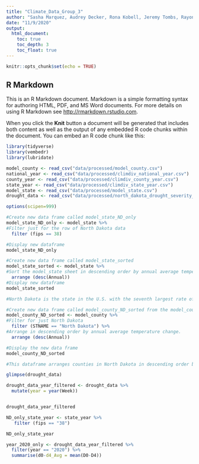 ```yaml
---
title: "Climate_Data_Group_3"
author: "Sasha Marquez, Audrey Decker, Rona Kobell, Jeremy Tombs, Rayonna Burton"
date: "11/9/2020"
output:
  html_document:
    toc: true
    toc_depth: 3
    toc_float: true
---
```


```r
knitr::opts_chunk$set(echo = TRUE)
```

## R Markdown

This is an R Markdown document. Markdown is a simple formatting syntax for authoring HTML, PDF, and MS Word documents. For more details on using R Markdown see <http://rmarkdown.rstudio.com>.

When you click the **Knit** button a document will be generated that includes both content as well as the output of any embedded R code chunks within the document. You can embed an R code chunk like this:

```r

library(tidyverse)
library(vembedr)
library(lubridate)

```

```r

model_county <- read_csv("data/processed/model_county.csv")
national_year <- read_csv("data/processed/climdiv_national_year.csv")
county_year <- read_csv("data/processed/climdiv_county_year.csv")
state_year <- read_csv("data/processed/climdiv_state_year.csv")
model_state <- read_csv("data/processed/model_state.csv")
drought_data <- read_csv("data/processed/north_dakota_drought_severity_data - Sheet1.csv")

options(scipen=999)

```


```r
#Create new data frame called model_state_ND_only
model_state_ND_only <- model_state %>%
#Filter just for the row of North Dakota data  
  filter (fips == 38) 

#Display new dataframe
model_state_ND_only

```

```r
#Create new data frame called model_state_sorted
model_state_sorted <- model_state %>%
#Sort the model_state sheet in descending order by annual average temperature change  
  arrange (desc(Annual))
#Display new dataframe
model_state_sorted

#North Dakota is the state in the U.S. with the seventh largest rate of annual average temperature change. Each of the states with larger change are confined to one region: New England and the mid-Atlantic. North Dakota stands out as the first state on the list not in that region, but rather much closer to the Pacific coast. Some questions emerge: how does the high rate of temperature change affect crops grown in the state? How does the high rate of temperature change affect the growing season for agriculture in the state? Are there any correlated phenomena (ie. drought, rainfall, weather conditions, etc) that can be observed as a result of the high rate of temperature change? Why is the average annual temperature change in North Dakota more comparable to states in New England rather than other states around North Dakota?
```

```r
#Create new data frame called model_county_ND_sorted from the model_county dataframe
model_county_ND_sorted <- model_county %>%
#Filter for just North Dakota  
  filter (STNAME == "North Dakota") %>%
#Arrange in descending order by annual average temperature change.  
  arrange (desc(Annual))

#Display the new data frame
model_county_ND_sorted

#This dataframe arranges counties in North Dakota in descending order by average annual temperature change. The top five counties listed are all in the northernmost part of the state, which poses some questions about what the agriculture is like there, what the terrain is like, what the population and industry is like, and how these are all affected by rising temperatures. Additionally, all top 5 counties have had average annual temperature increases of at least .31 degrees higher than the state average.

```

```r
glimpse(drought_data)
```

```r
drought_data_year_filtered <- drought_data %>%
  mutate(year = year(Week))


drought_data_year_filtered

```
```r
ND_only_state_year <- state_year %>%
   filter (fips == "38")

ND_only_state_year

```

```r
year_2020_only <- drought_data_year_filtered %>%
  filter(year == "2020") %>%
  summarise(d0-d4_Avg = mean(D0-D4))
```